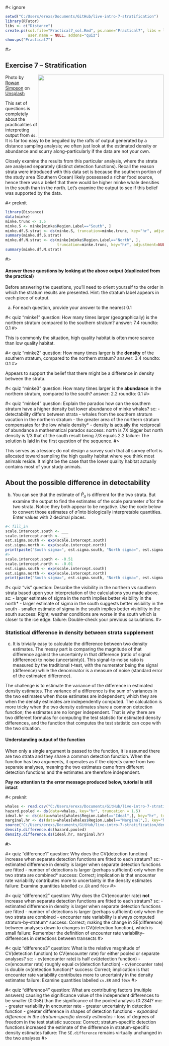 #< ignore

```r
setwd("C:/Users/erexs/Documents/GitHub/live-intro-7-stratification")
library(RTutor)
libs <- c("Distance")
create.ps(sol.file="Practical7_sol.Rmd", ps.name="Practical7", libs = libs,
          user.name = NULL, addons="quiz")
show.ps("Practical7")
```

#>

## Exercise 7 -- Stratification

<img src=https://images.unsplash.com/photo-1603693786247-d70f78921a94?ixid=MXwxMjA3fDB8MHxwaG90by1wYWdlfHx8fGVufDB8fHw%3D&ixlib=rb-1.2.1&auto=format&fit=crop&w=1489&q=80 width=400 height=200 style="float:right">

<p style="text-align:right font-size:80%"><span>Photo by <a href="https://unsplash.com/@nzrhan?utm_source=unsplash&amp;utm_medium=referral&amp;utm_content=creditCopyText">Rowan Simpson</a> on <a href="https://unsplash.com/s/photos/minke-whale?utm_source=unsplash&amp;utm_medium=referral&amp;utm_content=creditCopyText">Unsplash</a></span> </p>

This set of questions is completely about the practicalities of interpreting output from `ds`.  It is far too easy to be beguiled by the rafts of output generated by a distance sampling analysis; we often just look at the estimated density or abundance and scurry along--particularly if the data are not your own.

Closely examine the results from this particular analysis, where the strata are analysed separately (distinct detection functions).  Recall the reason strata were introduced with this data set is because the southern portion of the study area (Southern Ocean) likely possessed a richer food source, hence there was a belief that there would be higher minke whale densities in the south than in the north.  Let's examine the output to see if this belief was supported by the data.

#< preknit

```r
library(Distance)
data(minke)
minke.trunc <- 1.5
minke.S <- minke[minke$Region.Label=="South", ]
minke.df.S.strat <- ds(minke.S, truncation=minke.trunc, key="hr", adjustment=NULL)
summary(minke.df.S.strat)
minke.df.N.strat <- ds(minke[minke$Region.Label=="North", ],
                       truncation=minke.trunc, key="hr", adjustment=NULL)
summary(minke.df.N.strat)

```

#>

#### Answer these questions by looking at the above output (duplicated from the practical)

Before answering the questions, you'll need to orient yourself to the order in which the stratum results are presented.  Hint:  the stratum label appears in each piece of output.

a) For each question, provide your answer to the nearest 0.1

#< quiz "minke1"
question: How many times larger (geographically) is the northern stratum compared to the southern stratum?
answer: 7.4
roundto: 0.1
#> 

This is commonly the situation, high quality habitat is often more scarce than low quality habitat.


#< quiz "minke2"
question: How many times larger is the **density** of the southern stratum, compared to the northern stratum?
answer: 3.4
roundto: 0.1
#> 

Appears to support the belief that there might be a difference in density between the strata.

#< quiz "minke3"
question: How many times larger is the **abundance** in the northern stratum, compared to the south?
answer: 2.2
roundto: 0.1
#> 

#< quiz "minke4"
question: Explain the paradox how can the southern stratum have a higher density but lower abundance of minke whales?
sc:
    - detectability differs between strata
    - whales from the southern stratum vacation in the northern stratum
    - the greater area of the northern stratum compensates for the low whale density*
    - density is actually the reciprocal of abundance a mathematical paradox
success: north is 7X bigger but north density is 1/3 that of the south result being 7/3 equals 2.2
failure: The solution is laid in the first question of the sequence.
#> 

This serves as a lesson; do not design a survey such that all survey effort is allocated toward sampling the high quality habitat where you think most animals reside.  It might be the case that the lower quality habitat actually contains most of your study animals.


## About the possible difference in detectability

b) You can see that the estimate of $\hat{P}_a$ is different for the two strata.  But examine the output to find the estimates of the scale parameter $\hat{\sigma}$ for the two strata.  Notice they both appear to be negative.  Use the code below to convert those estimates of  $\hat{\sigma}$ into biologically interpretable quantities.  Enter values with 2 decimal places.

```r
#< fill_in
scale.intercept.south <- ___
scale.intercept.north <- ___
est.sigma.south <- exp(scale.intercept.south)
est.sigma.north <- exp(scale.intercept.north)
print(paste("South sigma=", est.sigma.south, "North sigma=", est.sigma.north))
#>
scale.intercept.south <- -0.51
scale.intercept.north <- -0.01
est.sigma.south <- exp(scale.intercept.south)
est.sigma.north <- exp(scale.intercept.north)
print(paste("South sigma=", est.sigma.south, "North sigma=", est.sigma.north))
```

#< quiz "vis"
question: Describe the visibility in the northern vs southern strata based upon your interpretation of the calculations you made above.
sc:
    - larger estimate of sigma in the north implies better visibility in the north*
    - larger estimate of sigma in the south suggests better visibility in the south
    - smaller estimate of sigma in the south implies better visibility in the south
success: Right; weather conditions are worse in the south which is closer to the ice edge.
failure: Double-check your previous calculations.
#>


### Statistical difference in density between strata supplement

c) It is trivially easy to calculate the difference between two density estimates.  The messy part is comparing the magnitude of that difference against the uncertainty in that difference (ratio of signal (difference) to noise (uncertainty)).  This signal-to-noise ratio is measured by the traditional *t*-test, with the numerator being the signal (difference) while the denominator is a measure of noise (standard error of the estimated difference).

The challenge is to estimate the variance of the  difference in estimated density estimates.  The variance of a difference is the sum of variances in the two estimates when those estimates are independent; which they are when the density estimates are independently computed.  The calculation is more tricky when the two density estimates share a common detection function; the estimates are no longer independent.  That is why there are two different formulas for computing the test statistic for estimated density differences, and the function that computes the test statistic can cope with the two situation.

#### Understanding output of the function

When only a single argument is passed to the function, it is assumed there are two strata and they share a common detection function. When the function has two arguments, it operates as if the objects came from two separate analyses, meaning the two estimates came from different detection functions and the estimates are therefore independent.

**Pay no attention to the error message produced below, tutorial is still intact**

#< preknit

```r
whales <- read.csv("C:/Users/erexs/Documents/GitHub/live-intro-7-stratification/stratify_examp.csv")
hazard.pooled <- ds(data=whales, key="hr", truncation = 1.5)
ideal.hr <- ds(data=whales[whales$Region.Label=="Ideal",], key="hr", truncation=1.5)
marginal.hr <- ds(data=whales[whales$Region.Label=="Marginal",], key="hr", truncation=1.5)
source("C:/Users/erexs/Documents/GitHub/live-intro-7-stratification/density.difference.ds.r")
density.difference.ds(hazard.pooled)
density.difference.ds(ideal.hr, marginal.hr)
```

#>

#< quiz "difference1"
question: Why does the CV(detection function) increase when separate detection functions are fitted to each stratum?
sc: 
    - estimated difference in density is larger when separate detection functions are fitted 
    - number of detections is larger (perhaps sufficient) only when the two strata are combined*
success: Correct; implication is that encounter rate variability contributes more to uncertainty in the density estimates
failure: Examine quantities labelled `cv.ER` and `f0cv`
#> 

#< quiz "difference2"
question: Why does the CV(encounter rate) **not** increase when separate detection functions are fitted to each stratum?
sc: 
    - estimated difference in density is larger when separate detection functions are fitted 
    - number of detections is larger (perhaps sufficient) only when the two strata are combined
    - encounter rate variability is always computed stratum-by-stratum*
success: Correct; making the change in SE(difference) between analyses down to changes in CV(detection function), which is small
failure: Remember the definition of encounter rate variability--differences in detections between transects
#> 

#< quiz "difference3"
question: What is the relative magnitude of CV(detection function) to CV(encounter rate) for either pooled or separate analyses?
sc: 
    - cv(encounter rate) is half cv(detection function)
    - cv(encounter rate) roughly equal cv(detection function)
    - cv(encounter rate) is double cv(detection function)*
success: Correct; implication is that encounter rate variability contributes more to uncertainty in the density estimates
failure: Examine quantities labelled `cv.ER` and `f0cv`
#>


#< quiz "difference4"
question: What are contributing factors (multiple answers) causing the significance value of the independent differences to be smaller (0.058) than the significance of the pooled analysis (0.234)?
mc: 
    - greater variability in encounter rate
    - greater uncertainty in detection function
    - greater difference in shapes of detection functions*
    - expanded difference in the stratum-specific density estimates*
    - loss of degrees of freedom in the test statistic
success: Correct; stratum-specific detection functions increased the estimate of the difference in stratum-specific density estimates
failure: The `SE.difference` remains virtually unchanged in the two analyses
#>



